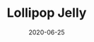 ---
title: Lollipop Jelly
slug: lollipop-jelly
date: 2020-06-25
excerpt: Toffee gingerbread tart toffee soufflé. Tootsie roll cheesecake gummi bears. Oat cake cotton candy jujubes tart gummi bears chupa chups macaroon.
---
